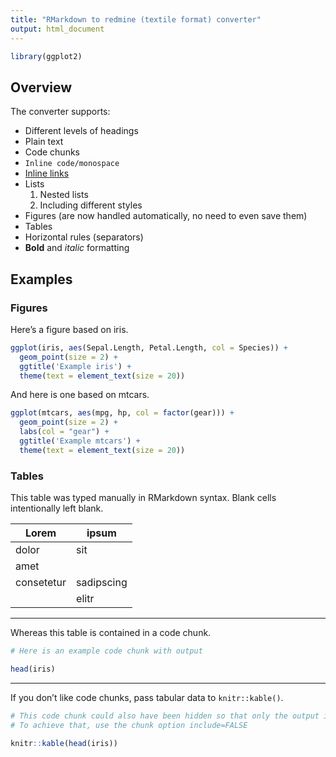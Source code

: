 ```yaml
---
title: "RMarkdown to redmine (textile format) converter"
output: html_document
---
```


```r
library(ggplot2)
```

## Overview

The converter supports:

* Different levels of headings
* Plain text
* Code chunks
* `Inline code/monospace`
* [Inline links](https://www.github.com)
* Lists
    1. Nested lists
    1. Including different styles
* Figures (are now handled automatically, no need to even save them)
* Tables
* Horizontal rules (separators)
* **Bold** and *italic* formatting

## Examples

### Figures

Here's a figure based on iris.

```r
ggplot(iris, aes(Sepal.Length, Petal.Length, col = Species)) +
  geom_point(size = 2) +
  ggtitle('Example iris') +
  theme(text = element_text(size = 20))
```

And here is one based on mtcars.

```r
ggplot(mtcars, aes(mpg, hp, col = factor(gear))) +
  geom_point(size = 2) +
  labs(col = "gear") +
  ggtitle('Example mtcars') +
  theme(text = element_text(size = 20))
```

### Tables

This table was typed manually in RMarkdown syntax. Blank cells intentionally left blank.

| Lorem | ipsum |
|---|---|
|dolor|sit|
|amet||
|consetetur|sadipscing|
||elitr|

---

Whereas this table is contained in a code chunk.

```r
# Here is an example code chunk with output

head(iris)
```

---

If you don't like code chunks, pass tabular data to `knitr::kable()`.

```r
# This code chunk could also have been hidden so that only the output is displayed.
# To achieve that, use the chunk option include=FALSE

knitr::kable(head(iris))
```


